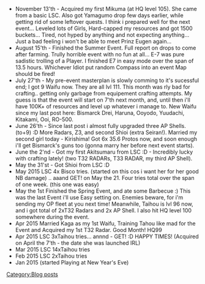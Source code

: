 *November 13'th - Acquired my first Mikuma (at HQ level 105). She came from a basic LSC. Also got Yamagumo drop few days earlier, while getting rid of some leftover quests. I think i prepared well for the next event... Leveled lots of Girls, Hard-capped my resources and got 1500 buckets... Tired, not hyped by anything and not expecting anything... Just a bad feeling i won't be able to meet Prinz Eugen again...
*August 15'th - Finished the Summer Event. Full report on drops to come after farming. Trully horrible event with no fun at all... E-7 was pure sadistic trolling of a Player. I finished E7 in easy mode over the span of 13.5 hours. Whichever Idiot put random Compass into an event Map should be fired!
*July 27'th - My pre-event masterplan is slowly comming to it's sucessful end; I got 9 Waifu now. They are all lvl 111. This month was rly bad for crafting.. getting only garbage from equipement crafting attempts. My guess is that the event will start on 7'th next month, and, until then i'll have 100K+ of resources and level up whatever i manage to. New Waifu since my last post here: Bismarck Drei, Haruna, Ooyodo, Yuudachi, Kitakami, Ooi, RO-500.
*June 26'th - Since last post i almost fully upgraded three AP Shells. (to+9) :D More Radars, Z3, and second Shioi (extra Seiran!). Married my second girl today - Kirishima! Got 6x 35.6 Protos now, and soon enough i'll get Bismarck's guns too (gonna marry her before next event starts).
*June the 2'nd - Got my first Akitsumaru from LSC :D - Incredibly lucky with crafting lately! (two T32 RADARs, T33 RADAR, my third AP Shell).
*May the 31'st - Got Shioi from LSC :D
*May 2015 LSC 4x Bisco tries. (started on this cos i want her for her good NB damage) .. aaand GET! on May the 21. Four tries total over the span of one week. (this one was easy)
*May the 1st Finished the Spring Event, and ate some Barbecue :) This was the last Event i'll use Easy setting on. Enemies beware, for i'm sending my OP fleet at you next time! Meanwhile, Taihou is lvl 96 now, and i got total of 2xT32 Radars and 2x AP Shell. I also hit HQ level 100 somewhere during the event.
*Apr 2015 Married Kaga as my 1st Waifu, Training Tahou like mad for the Event and Acquired my 1st T32 Radar. Good Month! HQ99
*Apr 2015 LSC 3xTaihou tries... annnd - GET! :D HAPPY TIMES! (Acquired on April the 7'th - the date she was launched IRL)
*Mar 2015 LSC 14xTaihou tries
*Feb 2015 LSC 2xTaihou tries
*Jan 2015 (started Playing at New Year's Eve)
[[Category:Blog posts]]